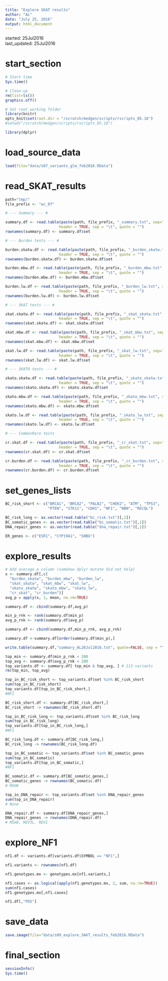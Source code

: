 ```yaml
---
title: "Explore SKAT results"
author: "AL"
date: "July 25, 2016"
output: html_document
---
```


started: 25Jul2016  
last_updated: 25Jul2016

# start_section

```r

# Start time
Sys.time()

# Clean-up
rm(list=ls())
graphics.off()

# Set root working folder
library(knitr)
opts_knit$set(root.dir = "/scratch/medgen/scripts/rscripts_05.16")
#setwd("/scratch/medgen/scripts/rscripts_05.16")

library(dplyr)

```

# load_source_data

```r

load(file="data/s07_variants_glm_feb2016.RData")

```

# read_SKAT_results

```r

path="tmp/"
file_prefix <- "wc_07"

# --- Summary --- #

summary.df <- read.table(paste(path, file_prefix, "_summary.txt", sep=""), 
                        header = TRUE, sep = "\t", quote = "")
rownames(summary.df) <- summary.df$set

# --- Burden tests --- #

burden.skatw.df <- read.table(paste(path, file_prefix, "_burden_skatw.txt", sep=""), 
                        header = TRUE, sep = "\t", quote = "")
rownames(burden.skatw.df) <- burden.skatw.df$set

burden.mbw.df <- read.table(paste(path, file_prefix, "_burden_mbw.txt", sep=""), 
                        header = TRUE, sep = "\t", quote = "")
rownames(burden.mbw.df) <- burden.mbw.df$set

burden.lw.df <- read.table(paste(path, file_prefix, "_burden_lw.txt", sep=""), 
                        header = TRUE, sep = "\t", quote = "")
rownames(burden.lw.df) <- burden.lw.df$set

# --- SKAT tests --- #

skat.skatw.df <- read.table(paste(path, file_prefix, "_skat_skatw.txt", sep=""), 
                        header = TRUE, sep = "\t", quote = "")
rownames(skat.skatw.df) <- skat.skatw.df$set

skat.mbw.df <- read.table(paste(path, file_prefix, "_skat_mbw.txt", sep=""), 
                        header = TRUE, sep = "\t", quote = "")
rownames(skat.mbw.df) <- skat.mbw.df$set

skat.lw.df <- read.table(paste(path, file_prefix, "_skat_lw.txt", sep=""), 
                        header = TRUE, sep = "\t", quote = "")
rownames(skat.lw.df) <- skat.lw.df$set

# --- SKATO tests --- #

skato.skatw.df <- read.table(paste(path, file_prefix, "_skato_skatw.txt", sep=""), 
                        header = TRUE, sep = "\t", quote = "")
rownames(skato.skatw.df) <- skato.skatw.df$set

skato.mbw.df <- read.table(paste(path, file_prefix, "_skato_mbw.txt", sep=""), 
                        header = TRUE, sep = "\t", quote = "")
rownames(skato.mbw.df) <- skato.mbw.df$set

skato.lw.df <- read.table(paste(path, file_prefix, "_skato_lw.txt", sep=""), 
                        header = TRUE, sep = "\t", quote = "")
rownames(skato.lw.df) <- skato.lw.df$set

# --- CommonRare tests

cr.skat.df <- read.table(paste(path, file_prefix, "_cr_skat.txt", sep=""), 
                        header = TRUE, sep = "\t", quote = "")
rownames(cr.skat.df) <- cr.skat.df$set

cr.burden.df <- read.table(paste(path, file_prefix, "_cr_burden.txt", sep=""), 
                        header = TRUE, sep = "\t", quote = "")
rownames(cr.burden.df) <- cr.burden.df$set

```

# set_genes_lists

```r

BC_risk_short <- c("BRCA1", "BRCA2", "PALB2", "CHEK2", "ATM", "TP53", 
                   "PTEN", "STK11", "CDH1", "NF1", "NBN", "RECQL")

BC_risk_long <- as.vector(read.table("bc_risk.txt")[,1])
BC_somatic_genes <- as.vector(read.table("bc_somatic.txt")[,1])
DNA_repair_genes <- as.vector(read.table("dna_repair.txt")[,1])

ER_genes <- c("ESR1", "CYP19A1", "SHBG")

```

# explore_results

```r

# Add average p column (somehow dplyr mutate did not help)
x <- summary.df[,c(
  "burden_skatw", "burden_mbw", "burden_lw", 
  "skat_skatw", "skat_mbw", "skat_lw", 
  "skato_skatw", "skato_mbw", "skato_lw",
  "cr_skat", "cr_burden")]
avg_p = apply(x, 1, mean, na.rm=TRUE)

summary.df <- cbind(summary.df,avg_p)

min_p_rnk <- rank(summary.df$min_p)
avg_p_rnk <- rank(summary.df$avg_p)

summary.df <- cbind(summary.df,min_p_rnk, avg_p_rnk)

summary.df <-summary.df[order(summary.df$min_p),]

write.table(summary.df,"summary_AL26Jul2016.txt", quote=FALSE, sep = "\t")

top_min <- summary.df$min_p_rnk < 200
top_avg <- summary.df$avg_p_rnk < 200
top_variants.df <- summary.df[ top_min & top_avg, ] # 113 variants
rm(top_min, top_avg)

top_in_BC_risk_short <- top_variants.df$set %in% BC_risk_short
sum(top_in_BC_risk_short)
top_variants.df[top_in_BC_risk_short,]
#NF1

BC_risk_short.df <- summary.df[BC_risk_short,]
BC_risk_short -> rownames(BC_risk_short.df)

top_in_BC_risk_long <- top_variants.df$set %in% BC_risk_long
sum(top_in_BC_risk_long)
top_variants.df[top_in_BC_risk_long,]
#NF1

BC_risk_long.df <- summary.df[BC_risk_long,]
BC_risk_long -> rownames(BC_risk_long.df)

top_in_BC_somatic <- top_variants.df$set %in% BC_somatic_genes
sum(top_in_BC_somatic)
top_variants.df[top_in_BC_somatic,]
#NF1

BC_somatic.df <- summary.df[BC_somatic_genes,]
BC_somatic_genes -> rownames(BC_somatic.df)
# MSH6

top_in_DNA_repair <- top_variants.df$set %in% DNA_repair_genes
sum(top_in_DNA_repair)
# None

DNA_repair.df <- summary.df[DNA_repair_genes,]
DNA_repair_genes -> rownames(DNA_repair.df)
# MSH6, REV3L, REV1

```

# explore_NF1

```r

nf1.df <- variants.df[variants.df$SYMBOL == "NF1",]

nf1.variants <- rownames(nf1.df)

nf1.genotypes.mx <- genotypes.mx[nf1.variants,]

nf1.cases <- as.logical(apply(nf1.genotypes.mx, 2, sum, na.rm=TRUE))
sum(nf1.cases)
nf1.genotypes.mx[,nf1.cases]

nf1.df[,"POS"]


```


# save_data

```r

save.image(file="data/s09_explore_SAKT_results_feb2016.RData")

```

# final_section

```r

sessionInfo()
Sys.time()
  
```
